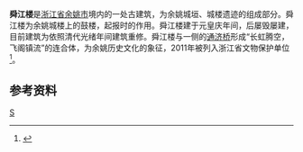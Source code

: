 {{文物保护单位
| 级别 = 省级
| 省区市 = 浙江省
| 图片 = [[File:Shunjiang_Tower_05_2014-09.JPG|260px]]<br><small>城楼部分，2014年9月</small>
| 名称 = 舜江楼
| 编号 = 6-152
| 分类 = 古建筑
| 时代 = 元皇庆年间
| 所在 = [[余姚市|余姚市]][[凤山街道_(余姚市)|凤山街道]]
| 登录 = 2011年1月7日
}}
'''舜江楼'''是[[浙江省|浙江省]][[余姚市|余姚市]]境内的一处古建筑，为余姚城垣、城楼遗迹的组成部分。舜江楼为余姚城楼上的鼓楼，起报时的作用。舜江楼建于元皇庆年间，后屡毁屡建，目前建筑为依照清代光绪年间建筑重修。舜江楼与一侧的[[通济桥_(余姚)|通济桥]]形成“长虹腾空，飞阁镇流”的连合体，为余姚历史文化的象征，2011年被列入浙江省文物保护单位<ref>{{cite web|title=舜江楼|url=http://www.nbwb.net/pd_wwbh/info.aspx?Id=21927&type=2|accessdate=2020-03-06|author=|date=2012-03-08|format=|publisher=宁波文化遗产保护网|language=|archive-date=2016-03-04|archive-url=https://web.archive.org/web/20160304090124/http://www.nbwb.net/pd_wwbh/info.aspx?Id=21927&type=2|dead-url=no}}</ref>。

== 参考资料 ==
{{reflist}}

{{宁波市境内的浙江省文物保护单位}}
{{Ningbo-stub}}
[[Category:余姚市|S]]